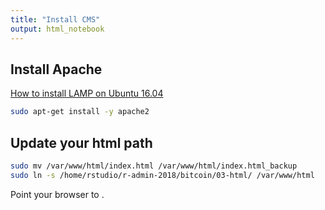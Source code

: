 ```yaml
---
title: "Install CMS"
output: html_notebook
---
```


## Install Apache
[How to install LAMP on Ubuntu 16.04](https://www.digitalocean.com/community/tutorials/how-to-install-linux-apache-mysql-php-lamp-stack-on-ubuntu-16-04)

```bash
sudo apt-get install -y apache2
```

## Update your html path

```bash
sudo mv /var/www/html/index.html /var/www/html/index.html_backup
sudo ln -s /home/rstudio/r-admin-2018/bitcoin/03-html/ /var/www/html
```

Point your browser to <ip>.
